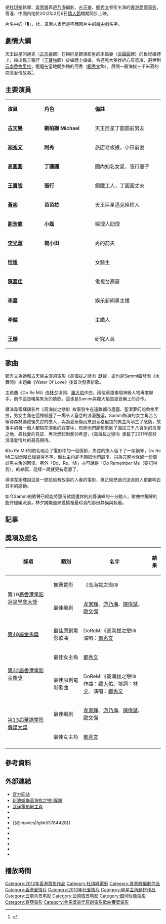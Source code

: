 {{Infobox Film
| name               = 高海拔之戀II
| original_name      = ''{{lang|en|Romancing In Thin Air}}''
| image              = Romancing In Thin Air poster.jpg
| image_size         = 
| caption            = 
| director           = [[杜琪峯|杜琪峯]]
| producer           = 杜琪峯<br/>韋家輝<br/>[[張國立|張國立]]
| producer_2         = 夏澤信<br/>朱淑儀
| writer             = [[韋家輝|韋家輝]]<br/>[[遊乃海|遊乃海]]
| starring           = [[古天樂|古天樂]]<br/>[[郑秀文|郑秀文]]<br/>[[高圆圆|高圆圆]]<br/>[[王寶強|王寶強]]<br/>[[李光潔|李光潔]]<br/>[[黃奕|黃奕]]
| music              = Guy Zerafa
| cinematography     = [[鄭兆強|鄭兆強]] ([[HKSC|HKSC]])
| editing            = David Richardson<br />梁展綸
| production_company = {{flagicon|HKG}} [[寰亞電影有限公司|寰亞電影有限公司]]<br />中影寰亞音像製品有限公司<br />[[銀河映像|銀河映像 (香港) 有限公司]]
| distributor        = {{flagicon|HKG}} [[寰亞電影發行有限公司|寰亞電影發行有限公司]]
| released           = {{flagicon|HKG}}{{flagicon|CHN}}{{flagicon|SIN}}　{{film date|2012|2|9}}<br>{{flagicon|MYS}}　{{film date|2012|2|16}}<br>{{flagicon|Taiwan}}　{{film date|2012|4|20}}
| runtime            = 115 分鐘
| country            = {{HKG}}
| language           = 粵語<br/>國語
| budget             = 
| gross              = {{HKG}}：8,988,369<br>{{CHN}}：20,130,000
| imdb_id            = tt1941536
| website            = [http://www.mediaasia.com/romancinginthinair/ 官方网站]
|}}

{{engname|《高海拔之戀II》|''Romancing In Thin Air''}}是[[杜琪峯|杜琪峯]]執導、[[韋家輝|韋家輝]]與[[遊乃海|遊乃海]]編劇、[[古天樂|古天樂]]、[[鄭秀文|鄭秀文]]领衔主演的[[香港電影|香港]][[愛情電影|愛情電影]]，香港、中國內地於2012年2月9日[[情人節|情人節]]檔期同步上映。

片名中的「'''II'''」，杜、韋兩人表示是呼應回片中的[[戲中戲|戲中戲]]名字。

== 劇情大綱 ==
天王巨星的邁克（[[古天樂|古天樂]]飾）在與同是飾演影星的未婚妻（[[高圓圓|高圓圓]]飾）的世紀婚禮上，殺出民工張行（[[王寶強|王寶強]]飾）於婚禮上搶婚，令邁克大受挫折心灰意冷，避世到[[云南|云南]][[香格里拉县|香格里拉]]，邂逅在當地開旅館的阿秀（[[鄭秀文|鄭秀文]]飾），展開一段海拔三千米高的崇高愛情故事<ref>{{Cite web |url=http://et.21cn.com/gundong/etscroll/2012/01/19/10551313.shtml |title=《高海拔之戀II》曝製作特輯 2月9日全國公映 |access-date=2012-01-31 |archive-url=https://web.archive.org/web/20150605211527/http://et.21cn.com/gundong/etscroll/2012/01/19/10551313.shtml |archive-date=2015-06-05 |dead-url=yes }}</ref>。

== 主要演員 ==
{|class="wikitable" width="57%"
|- style="background:cornflowerblue; color:white" align=center
|style="width:2%"|'''演員'''||style="width:2%"|'''角色'''||style="width:4%"|'''備註'''
|-
|'''[[古天樂|古天樂]]'''||'''劉柏謙 Michael'''||天王巨星丁圓圓前男友
|-
|'''[[郑秀文|郑秀文]]'''||'''阿秀'''||旅店老板娘，小田前妻
|-
|'''[[高圓圓|高圓圓]]'''||'''丁圓圓'''||國內知名女星，張行妻子
|-
|'''[[王寶強|王寶強]]'''||'''張行'''||鋼鐵工人，丁圓圓丈夫
|-
|'''[[黃奕|黃奕]]'''||'''芭芭拉'''||天王巨星邁克經理人 
|-
|'''[[劉浩龍|劉浩龍]]'''||'''小磊'''||經理人助理
|-
|'''[[李光潔|李光潔]]'''||'''楊小田'''||秀的前夫
|-
|'''[[恬妞|恬妞]]'''||||女醫生
|-
|'''[[陳嘉佳|陳嘉佳]]'''||||電視台高層
|-
|'''[[李嘉_(香港)|李嘉]]'''||||娱乐新闻男主播
|-
|'''[[李健|李健]]'''||||主婚人
|-
|'''[[王傑_(歌手)|王傑]]'''||||研究人員
|}

== 歌曲 ==

鄭秀文為她和古天樂主演的電影《高海拔之戀Ⅱ》獻聲，這也是Sammi繼發表《水舞間》主題曲《Water Of Love》後首次發表新歌。

主题曲《Do Re Mi》由[[林夕|林夕]]填詞、[[羅大佑|羅大佑]]作曲，兩位華語樂壇神級人物再度聯手，創作這首唯美隽永的情歌，這也是Sammi與羅大佑首度音樂上的合作。

導演韋家輝讓影片《高海拔之戀Ⅱ》故事發生在遠離都市塵囂、聖潔夢幻的香格里拉，男女主角在這裡經歷了一場令人窒息的浪漫邂逅，Sammi飾演的女主角苦苦等待森林遇險後失踪的戀人，與為愛療傷而來到香格里拉的男主角萌生了感情，故事中的每一個人都陷在深重的寂寞中，然而他們卻都來到了海拔三千八百米的浪漫之地，尋找愛的見証、再次燃起對愛的希望，《高海拔之戀Ⅱ》承載了2011年關於浪漫愛情片的最高期待。

《Do Re Mi》的歌名暗合了電影中的一個情節，失踪的戀人留下了一架鋼琴，Do Re Mi三個音階已經變得不準，但女主角卻不願把他們調準，只為完整地保留一份關於男主角的回憶。另外「Do、Re、Mi」亦可說是「Do Remember Me（要記得我）」的縮寫，這樣一說就更有意思了。

導演韋家輝說這是一部拍給有故事的人看的電影，真正經歷過沉淀過的人更能明白其中的感動。

如今Sammi的歌聲已經能將那份欲說還休的刻骨演繹的十分動人，歌曲中鋼琴的旋律緩緩流淌，林夕娓娓道來愛情裡最珍貴的那份静候與執著。

== 記事 ==


{{start box}}
{{succession prize box|《[[逆戰|逆戰]]》|《[[妖夜尋狼：血姬覺醒|妖夜尋狼：血姬覺醒]]》|[[2012年香港一週票房冠軍|2012年香港一週票房冠軍]]|第6週<br />第7週}}
{{end box}}

== 獎項及提名 ==
{| class="wikitable" style="font-size: 100%;"
|-
! 獎項
! 類別
! 名字
! 結果
|-
| rowspan="2"|第19屆[[香港電影評論學會大獎|香港電影評論學會大獎]]
| 推薦電影
| 《高海拔之戀II》
|{{won}}
|-
| 最佳编剧
| [[韋家輝|韋家輝]]、[[游乃海|游乃海]]、[[陳偉斌|陳偉斌]]、[[歐文傑|歐文傑]]
|{{won}}
|-
| rowspan="1"|[[第49屆金馬獎|第49屆金馬獎]]
| 最佳原創電影歌曲
| DoReMi《高海拔之戀II》<br /> 演唱：[[鄭秀文|鄭秀文]]
| {{won}}
|-
| rowspan="2"|[[第32屆香港電影金像獎|第32屆香港電影金像獎]]
| 最佳女主角
| [[鄭秀文|鄭秀文]]
| {{nom}}
|-
| 最佳原創電影歌曲
| DoReMi《高海拔之戀II》<br />作曲：[[羅大佑|羅大佑]]、填詞：[[林夕|林夕]]、演唱：[[鄭秀文|鄭秀文]]
| {{nom}}
|-
| rowspan="2"|[[第13屆華語電影傳媒大獎|第13屆華語電影傳媒大獎]]
| 最佳编剧
| [[韋家輝|韋家輝]]、[[游乃海|游乃海]]、[[陳偉斌|陳偉斌]]、[[歐文傑|歐文傑]]
|{{nom}}
|-
| 最佳女主角
| [[鄭秀文|鄭秀文]]
| {{nom}}
|-
|}

== 參考資料 ==
{{reflist}}

== 外部連結 ==
*[http://www.mediaasia.com/romancinginthinair/ 官方网站] {{Wayback|url=http://www.mediaasia.com/romancinginthinair/ |date=20120202165017 }}
*[http://ent.sina.com.cn/f/m/romancinginthinair/ 新浪娛樂高海拔之戀II專題] {{Wayback|url=http://ent.sina.com.cn/f/m/romancinginthinair/ |date=20120212235607 }}
*[https://web.archive.org/web/20120208165500/http://www.lovewh.com/show_film.php?nid=632 武漢電影網主頁]
*{{Yahoomovie id|4261}}
*{{MSN movie|12834}}
*{{@movies|fghk53784428}}
*{{douban}}
*{{Mtime|201727}}
*{{Amg movie|558209}}
*{{rotten-tomatoes|romancing_in_thin_air}}
*{{hkmdb title|14716}}
*{{imdb title|1941536}}

==播放時間==
{{電視節目的變遷
|電視台= {{flagicon|Hong Kong}} 香港 [[翡翠台|翡翠台]]
|播放檔次= 星期日1:15-3:40節目
|節目名稱= （道地星期日影院）高海拔之戀II<br/>（2019年3月3日）
|上一節目=[[街坊廚神舌戰新台韓|街坊廚神舌戰新台韓]]<br />(2019年3月3日)   
|下一節目=[[情常在|情常在]]<br />（2019年3月3日）
}}

{{電視節目的變遷
|電視台= {{flagicon|Hong Kong}} 香港 [[Viu_TV|Viu TV]]
|播放檔次= 星期六20:30節目
|節目名稱= 亞洲聯合財務 YES UA呈獻 [[週六好戲勢|週六好戲勢]]: 高海拔之戀II<br/>（2021年6月5日）
|上一節目= 亞洲聯合財務 YES UA呈獻 [[週六好戲勢|週六好戲勢]]: [[英雄本色III夕陽之歌|英雄本色III夕陽之歌]]<br />(2021年5月29日)   
|下一節目=《[[2020年歐洲國家盃|2020歐洲國家盃™]]》現場直播<br />(2021年6月12日,20:15-23:15)
}}

{{古天樂主要電影}}
{{银河映像}}
{{香港電影評論學會大獎最佳編劇作品|第19屆}}
{{金馬獎最佳原創電影歌曲}}
{{DEFAULTSORT:GAOHAIBA}}
[[Category:2012年香港電影作品|Category:2012年香港電影作品]]
[[Category:杜琪峰電影|Category:杜琪峰電影]]
[[Category:韋家輝編劇作品|Category:韋家輝編劇作品]]
[[Category:香港爱情片|Category:香港爱情片]]
[[Category:2010年代爱情片|Category:2010年代爱情片]]
[[Category:明星主角題材作品|Category:明星主角題材作品]]
[[Category:云南背景电影|Category:云南背景电影]]
[[Category:云南取景电影|Category:云南取景电影]]
[[Category:銀河映像電影|Category:銀河映像電影]]
[[Category:寰亞電影|Category:寰亞電影]]
[[Category:金馬獎最佳原創電影歌曲獲獎電影|Category:金馬獎最佳原創電影歌曲獲獎電影]]